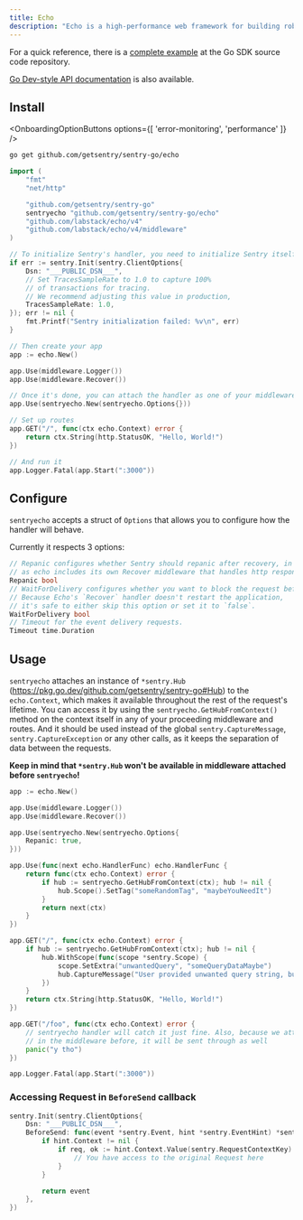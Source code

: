 ```yaml
---
title: Echo
description: "Echo is a high-performance web framework for building robust and scalable applications in Go. Learn how to set it up with Sentry."
---
```


For a quick reference, there is a [complete example](https://github.com/getsentry/sentry-go/tree/master/_examples/echo) at the Go SDK source code repository.

[Go Dev-style API documentation](https://pkg.go.dev/github.com/getsentry/sentry-go/echo) is also available.

## Install

<OnboardingOptionButtons
  options={[
    'error-monitoring',
    'performance'
  ]}
/>

```bash
go get github.com/getsentry/sentry-go/echo
```

<Break />

<SignInNote />

```go {"onboardingOptions": {"performance": "14-17"}}
import (
	"fmt"
	"net/http"

	"github.com/getsentry/sentry-go"
	sentryecho "github.com/getsentry/sentry-go/echo"
	"github.com/labstack/echo/v4"
	"github.com/labstack/echo/v4/middleware"
)

// To initialize Sentry's handler, you need to initialize Sentry itself beforehand
if err := sentry.Init(sentry.ClientOptions{
	Dsn: "___PUBLIC_DSN___",
	// Set TracesSampleRate to 1.0 to capture 100%
	// of transactions for tracing.
	// We recommend adjusting this value in production,
	TracesSampleRate: 1.0,
}); err != nil {
	fmt.Printf("Sentry initialization failed: %v\n", err)
}

// Then create your app
app := echo.New()

app.Use(middleware.Logger())
app.Use(middleware.Recover())

// Once it's done, you can attach the handler as one of your middleware
app.Use(sentryecho.New(sentryecho.Options{}))

// Set up routes
app.GET("/", func(ctx echo.Context) error {
	return ctx.String(http.StatusOK, "Hello, World!")
})

// And run it
app.Logger.Fatal(app.Start(":3000"))
```

## Configure

`sentryecho` accepts a struct of `Options` that allows you to configure how the handler will behave.

Currently it respects 3 options:

```go
// Repanic configures whether Sentry should repanic after recovery, in most cases it should be set to true,
// as echo includes its own Recover middleware that handles http responses.
Repanic bool
// WaitForDelivery configures whether you want to block the request before moving forward with the response.
// Because Echo's `Recover` handler doesn't restart the application,
// it's safe to either skip this option or set it to `false`.
WaitForDelivery bool
// Timeout for the event delivery requests.
Timeout time.Duration
```

## Usage

`sentryecho` attaches an instance of `*sentry.Hub` (https://pkg.go.dev/github.com/getsentry/sentry-go#Hub) to the `echo.Context`, which makes it available throughout the rest of the request's lifetime.
You can access it by using the `sentryecho.GetHubFromContext()` method on the context itself in any of your proceeding middleware and routes.
And it should be used instead of the global `sentry.CaptureMessage`, `sentry.CaptureException` or any other calls, as it keeps the separation of data between the requests.

**Keep in mind that `*sentry.Hub` won't be available in middleware attached before `sentryecho`!**

```go
app := echo.New()

app.Use(middleware.Logger())
app.Use(middleware.Recover())

app.Use(sentryecho.New(sentryecho.Options{
	Repanic: true,
}))

app.Use(func(next echo.HandlerFunc) echo.HandlerFunc {
	return func(ctx echo.Context) error {
		if hub := sentryecho.GetHubFromContext(ctx); hub != nil {
			hub.Scope().SetTag("someRandomTag", "maybeYouNeedIt")
		}
		return next(ctx)
	}
})

app.GET("/", func(ctx echo.Context) error {
	if hub := sentryecho.GetHubFromContext(ctx); hub != nil {
		hub.WithScope(func(scope *sentry.Scope) {
			scope.SetExtra("unwantedQuery", "someQueryDataMaybe")
			hub.CaptureMessage("User provided unwanted query string, but we recovered just fine")
		})
	}
	return ctx.String(http.StatusOK, "Hello, World!")
})

app.GET("/foo", func(ctx echo.Context) error {
	// sentryecho handler will catch it just fine. Also, because we attached "someRandomTag"
	// in the middleware before, it will be sent through as well
	panic("y tho")
})

app.Logger.Fatal(app.Start(":3000"))
```

### Accessing Request in `BeforeSend` callback

<SignInNote />

```go
sentry.Init(sentry.ClientOptions{
	Dsn: "___PUBLIC_DSN___",
	BeforeSend: func(event *sentry.Event, hint *sentry.EventHint) *sentry.Event {
		if hint.Context != nil {
			if req, ok := hint.Context.Value(sentry.RequestContextKey).(*http.Request); ok {
				// You have access to the original Request here
			}
		}

		return event
	},
})
```
